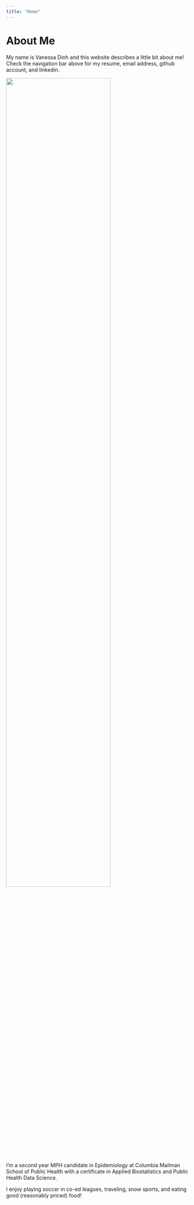 ```yaml
---
title: "Home"
---
```


# About Me

My name is Vanessa Dinh and this website describes a little bit about me! Check the navigation bar above for my resume, email address, github account, and linkedin.

<img src="/pictures/20220310_165014.jpg" style="width:75%">

I'm a second year MPH candidate in Epidemiology at Columbia Mailman School of Public Health with a certificate in Applied Biostatistics and Public Health Data Science.

I enjoy playing soccer in co-ed leagues, traveling, snow sports, and eating good (reasonably priced) food!